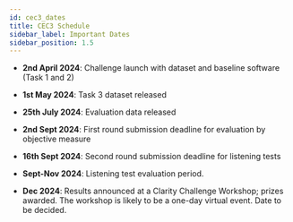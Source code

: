 ```yaml
---
id: cec3_dates
title: CEC3 Schedule
sidebar_label: Important Dates
sidebar_position: 1.5
---
```


- **2nd April 2024**: Challenge launch with dataset and baseline software (Task 1 and 2)
- **1st May 2024**: Task 3 dataset released
- **25th July 2024**: Evaluation data released
- **2nd Sept 2024**: First round submission deadline for evaluation by objective measure

- **16th Sept 2024**: Second round submission deadline for listening tests

- **Sept-Nov 2024**: Listening test evaluation period.
- **Dec 2024**:  Results announced at a Clarity Challenge Workshop; prizes awarded. The workshop is likely to be a one-day virtual event. Date to be decided.
